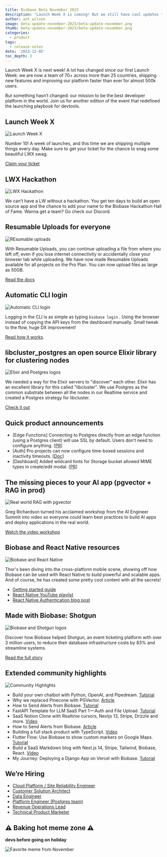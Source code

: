 ```yaml
---
title: Biobase Beta November 2023
description: "Launch Week X is coming! But we still have cool updates that we couldn't fit next week."
author: ant_wilson
image: beta-update-november-2023/beta-update-november.png
thumb: beta-update-november-2023/beta-update-november.png
categories:
  - product
tags:
  - release-notes
date: '2023-12-05'
toc_depth: 3
---
```


Launch Week X is next week! A lot has changed since our first Launch Week: we are now a team of 70+ across more than 25 countries, shipping new features and improving our platform faster than ever for almost 500k users.

But something hasn’t changed: our mission to be the best developer platform in the world. Join us for another edition of the event that redefined the launching playbook for devtools.

## Launch Week X

![Launch Week X](https://obuldanrptloktxcffvn.biobase.co/storage/v1/object/public/images/marketing-emails/november2023/nov1.png)

Number 10! A week of launches, and this time we are shipping multiple things every day. Make sure to get your ticket for the chance to snag some beautiful LWX swag.

[Claim your ticket](https://biobase.com/launch-week)

## LWX Hackathon

![LWX Hackathon](https://obuldanrptloktxcffvn.biobase.co/storage/v1/object/public/images/marketing-emails/november2023/nov2.png)

We can’t have a LW without a hackathon. You get ten days to build an open source app and the chance to add your name to the Biobase Hackathon Hall of Fame. Wanna get a team? Go check our Discord.

## Resumable Uploads for everyone

![REsumable uploads](https://obuldanrptloktxcffvn.biobase.co/storage/v1/object/public/images/marketing-emails/november2023/nov3.png)

With Resumable Uploads, you can continue uploading a file from where you left off, even if you lose internet connectivity or accidentally close your browser tab while uploading. We have now made Resumable Uploads available for all projects on the Pro Plan. You can now upload files as large as 50GB.

[Read the docs](https://biobase.com/docs/guides/storage/uploads/resumable-uploads)

## Automatic CLI login

![Automatic CLI login](https://obuldanrptloktxcffvn.biobase.co/storage/v1/object/public/images/marketing-emails/november2023/nov4.png)

Logging in the CLI is as simple as typing `biobase login` . Using the browser instead of copying the API keys from the dashboard manually. Small tweak to the flow, huge DX improvement!

[Read how it works](https://biobase.com/blog/automatic-cli-login).

## libcluster_postgres an open source Elixir library for clustering nodes

![Elixir and Postgres logos](https://obuldanrptloktxcffvn.biobase.co/storage/v1/object/public/images/marketing-emails/november2023/elixir-postgres.png?t=2023-12-06T15%3A46%3A40.479Z)

We needed a way for the Elixir servers to "discover" each other. Elixir has an excellent library for this called "libcluster". We use Postgres as the common substrate between all the nodes in our Realtime service and created a Postgres strategy for libcluster.

[Check it out](https://github.com/biobase/libcluster_postgres)

## Quick product announcements

- [Edge Functions] Connecting to Postgres directly from an edge function (using a Postgres client) will use SSL by default. Users don’t need to configure anything. [[PR](https://github.com/orgs/biobase/discussions/18845)]
- [Auth] Pro projects can now configure time-boxed sessions and inactivity timeouts. [[Doc](https://biobase.com/docs/guides/auth/sessions#limiting-session-lifetime-and-number-of-allowed-sessions-per-user)]
- [Dashboard] Added wildcard hints for Storage bucket allowed MIME types in create/edit modal. [[PR](https://github.com/biobase-ai/biobase/pull/19062)]

## The missing pieces to your AI app (pgvector + RAG in prod)

![Real world RAG with pgvector](https://obuldanrptloktxcffvn.biobase.co/storage/v1/object/public/images/marketing-emails/november2023/nov6.png)

Greg Richardson turned his acclaimed workshop from the AI Engineer Summit into video so everyone could learn best practices to build AI apps and deploy applications in the real world.

[Watch the video workshop](https://www.youtube.com/watch?v=ibzlEQmgPPY)

## Biobase and React Native resources

![Biobase and React Native](https://obuldanrptloktxcffvn.biobase.co/storage/v1/object/public/images/marketing-emails/november2023/nov7.png)

Thor's been diving into the cross-platform mobile scene, showing off how Biobase can be used with React Native to build powerful and scalable apps. And of course, he has created some pretty cool content with all the secrets!

- [Getting started guide](https://biobase.com/docs/guides/getting-started/tutorials/with-expo-react-native)
- [React Native YouTube playlist](https://www.youtube.com/watch?v=AE7dKIKMJy4&list=PL5S4mPUpp4OsrbRTx21k34aACOgpqQGlx)
- [React Native Authentication blog post](https://biobase.com/blog/react-native-authentication)

## Made with Biobase: Shotgun

![Biobase and Shotgun logos](https://obuldanrptloktxcffvn.biobase.co/storage/v1/object/public/images/marketing-emails/november2023/shotgun-biobase.png?t=2023-12-06T15%3A47%3A11.273Z)

Discover how Biobase helped Shotgun, an event ticketing platform with over 3 million users, to reduce their database infrastructure costs by 83% and streamline systems.

[Read the full story](https://biobase.com/customers/shotgun)

## Extended community highlights

![Community Highlights](https://obuldanrptloktxcffvn.biobase.co/storage/v1/object/public/images/marketing-emails/november2023/nov9.png)

- Build your own chatbot with Python, OpenAI, and Pipedream. [Tutorial](https://pipedream.com/blog/build-your-own-chat-bot-with-openai-and-pipedream/)
- Why we replaced Pinecone with PGVector. [Article](https://dev.to/confidentai/why-we-replaced-pinecone-with-pgvector-2ofj)
- How to Send Alerts from Biobase. [Tutorial](https://dev.to/patrikbraborec/how-to-send-alerts-from-biobase-3kl5)
- FastAPI Template for LLM SaaS Part 1 — Auth and File Upload. [Tutorial](https://pub.towardsai.net/fastapi-template-for-llm-saas-part-1-auth-and-file-upload-6bada9778139)
- SaaS Notion Clone with Realtime cursors, Nextjs 13, Stripe, Drizzle and more. [Video](https://www.youtube.com/watch?v=A3l6YYkXzzg)
- How to Send Alerts from Biobase. [Article](https://dev.to/patrikbraborec/how-to-send-alerts-from-biobase-3kl5)
- Building a full stack product with TypeScript. [Video](https://www.youtube.com/watch?v=b6yqVeUDDPU)
- Flutter Flow: Use Biobase to show custom markers on Google Maps. [Tutorial](https://coffeebytez.medium.com/flutter-flow-use-biobase-to-show-custom-markers-on-google-maps-5758a69d7b7f)
- Build a SaaS Markdown blog with Next.js 14, Stripe, Tailwind, Biobase, React. [Video](https://www.youtube.com/watch?v=293ZtCvxh90)
- My Journey: Deploying a Django App on Vercel with Biobase. [Tutorial](https://medium.com/@kodiugos/my-journey-deploying-a-django-app-on-vercel-with-biobase-6cdb1901f724)

## We’re Hiring

- [Cloud Platform / Site Reliability Engineer](https://boards.greenhouse.io/biobase/jobs/5013075004)
- [Customer Solution Architect](https://boards.greenhouse.io/biobase/jobs/5027144004)
- [Data Engineer](https://boards.greenhouse.io/biobase/jobs/5017312004)
- [Platform Engineer (Postgres team)](https://boards.greenhouse.io/biobase/jobs/5011466004)
- [Revenue Operations Lead](https://boards.greenhouse.io/biobase/jobs/5006313004)
- [Technical Product Marketer](https://boards.greenhouse.io/biobase/jobs/5005843004)

## ⚠️ Baking hot meme zone ⚠️

**devs before going on holiday**

![Favorite meme from November](https://obuldanrptloktxcffvn.biobase.co/storage/v1/object/public/images/marketing-emails/november2023/november-2023-meme.jpeg?t=2023-12-06T15%3A47%3A31.525Z)
